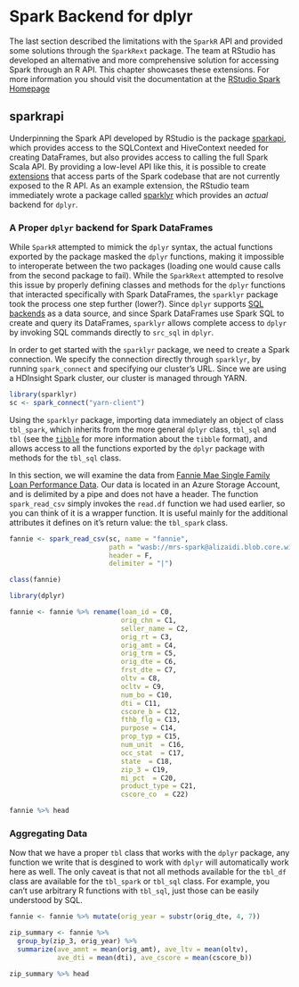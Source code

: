 # Spark Backend for dplyr

The last section described the limitations with the `SparkR` API and provided some solutions through the `SparkRext` package. The team at RStudio has developed an alternative and more comprehensive solution for accessing Spark through an R API. This chapter showcases these extensions. For more information you should visit the documentation at the [RStudio Spark Homepage](http://spark.rstudio.com/)

## sparkrapi

Underpinning the Spark API developed by RStudio is the package [sparkapi](github.com/rstudio/sparkapi), which provides access to the SQLContext and HiveContext needed for creating DataFrames, but also provides access to calling the full Spark Scala API. By providing a low-level API like this, it is possible to create [extensions](http://spark.rstudio.com/extensions.html) that access parts of the Spark codebase that are not currently exposed to the R API. As an example extension, the RStudio team immediately wrote a package called [sparklyr](github.com/rstudio/sparklyr) which provides an _actual_ backend for `dplyr`. 

### A Proper `dplyr` backend for Spark DataFrames

While `SparkR` attempted to mimick the `dplyr` syntax, the actual functions exported by the package masked the `dplyr` functions, making it impossible to interoperate between the two packages (loading one would cause calls from the second package to fail). While the `SparkRext` attempted to resolve this issue by properly defining classes and methods for the `dplyr` functions that interacted specifically with Spark DataFrames, the `sparklyr` package took the process one step further (lower?). Since `dplyr` supports [SQL backends](https://cran.r-project.org/web/packages/dplyr/vignettes/new-sql-backend.html) as a data source, and since Spark DataFrames use Spark SQL to create and query its DataFrames, `sparklyr` allows complete access to `dplyr` by invoking SQL commands directly to `src_sql` in `dplyr`. 

In order to get started with the `sparklyr` package, we need to create a Spark connection. We specify the connection directly through `sparklyr`, by running `spark_connect` and specifying our cluster's URL. Since we are using a HDInsight Spark cluster, our cluster is managed through YARN.

```r
library(sparklyr)
sc <- spark_connect("yarn-client")

```

Using the `sparklyr` package, importing data immediately an object of class `tbl_spark`, which inherits from the more general `dplyr` class, `tbl_sql` and `tbl` (see the [`tibble`](github.com/hadley/tibble) for more information about the `tibble` format), and allows access to all the functions exported by the `dplyr` package with methods for the `tbl_sql` class.

In this section, we will examine the data from [Fannie Mae Single Family Loan Performance Data](http://www.fanniemae.com/portal/funding-the-market/data/loan-performance-data.html). Our data is located in an Azure Storage Account, and is delimited by a pipe and does not have a header. The function `spark_read_csv` simply invokes the `read.df` function we had used earlier, so you can think of it is a wrapper function. It is useful mainly for the additional attributes it defines on it's return value: the `tbl_spark` class.

```r

fannie <- spark_read_csv(sc, name = "fannie", 
                         path = "wasb://mrs-spark@alizaidi.blob.core.windows.net/user/RevoShare/alizaidi/Acquisition/",
                         header = F,
                         delimiter = "|")

class(fannie)

library(dplyr)

fannie <- fannie %>% rename(loan_id = C0,
                            orig_chn = C1,
                            seller_name = C2,
                            orig_rt = C3,
                            orig_amt = C4,
                            orig_trm = C5,
                            orig_dte = C6,
                            frst_dte = C7,
                            oltv = C8,
                            ocltv = C9,
                            num_bo = C10,
                            dti = C11,
                            cscore_b = C12,
                            fthb_flg = C13,
                            purpose = C14,
                            prop_typ = C15,
                            num_unit  = C16,
                            occ_stat  = C17,
                            state  = C18,
                            zip_3 = C19,
                            mi_pct  = C20,
                            product_type = C21,
                            cscore_co  = C22)

fannie %>% head

```

### Aggregating Data


Now that we have a proper `tbl` class that works with the `dplyr` package, any function we write that is desgined to work with `dplyr` will automatically work here as well. The only caveat is that not all methods available for the `tbl_df` class are available for the `tbl_spark` or `tbl_sql` class. For example, you can't use arbitrary R functions with `tbl_sql`, just those can be easily understood by SQL.


```r

fannie <- fannie %>% mutate(orig_year = substr(orig_dte, 4, 7))

zip_summary <- fannie %>% 
  group_by(zip_3, orig_year) %>% 
  summarize(ave_amnt = mean(orig_amt), ave_ltv = mean(oltv), 
            ave_dti = mean(dti), ave_cscore = mean(cscore_b))

zip_summary %>% head
```

